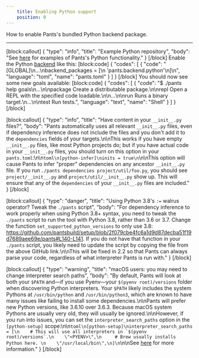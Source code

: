 ```yaml
---
    title: Enabling Python support
    position: 0
---
```


How to enable Pants's bundled Python backend package.

---

[block:callout]
{
"type": "info",
"title": "Example Python repository",
"body": "See [here](https://github.com/pantsbuild/example-python) for examples of Pants's Python functionality."
}
[/block]
Enable the Python [backend](doc:enabling-backends) like this:
[block:code]
{
"codes": [
{
"code": "[GLOBAL]\n...\nbackend_packages = [\n 'pants.backend.python'\n]\n",
"language": "toml",
"name": "pants.toml"
}
]
}
[/block]
You should now see some new goals available:
[block:code]
{
"codes": [
{
"code": "$ ./pants help goals\n...\n\npackage Create a distributable package.\n\nrepl Open a REPL with the specified code loadable.\n\n...\n\nrun Runs a binary target.\n...\n\ntest Run tests.",
"language": "text",
"name": "Shell"
}
]
}
[/block]

[block:callout]
{
"type": "info",
"title": "Have content in your `__init__.py` files?",
"body": "Pants automatically uses all relevant `__init__.py` files, even if dependency inference does not include the files and you don't add it to the `dependencies` fields of your targets.\n\nThis works if you have empty `__init__.py` files, like most Python projects do; but if you have actual code in your `__init__.py` files, you should turn on this option in your `pants.toml`:\n\n`toml\n[python-infer]\ninits = true\n`\n\nThis option will cause Pants to infer \"proper\" dependencies on any ancestor `__init__.py` file. If you run `./pants dependencies project/util/foo.py`, you should see `project/__init__.py` and `project/util/__init__.py` show up. This will ensure that any of the `dependencies` of your `__init__.py` files are included."
}
[/block]

[block:callout]
{
"type": "danger",
"title": "Using Python 3.8's `:=` walrus operator? Tweak the `./pants` script",
"body": "For dependency inference to work properly when using Python 3.8+ syntax, you need to tweak the `./pants` script to run the tool with Python 3.8, rather than 3.6 or 3.7. Change the function `set_supported_python_versions` to only use 3.8: https://github.com/pantsbuild/setup/blob/2f079cbe4fc6a1d9d87decba51f19d7689aee69e/pants#L140-L141. If you do not have that function in your `./pants` script, you likely need to update the script by copying the file from the above GitHub link.\n\nThis will be fixed in 2.2 so that Pants can always parse your code, regardless of what interpreter Pants is run with."
}
[/block]

[block:callout]
{
"type": "warning",
"title": "macOS users: you may need to change interpreter search paths",
"body": "By default, Pants will look at both your `$PATH` and—if you use Pyenv—your `$(pyenv root)/versions` folder when discovering Python interpreters. Your `$PATH` likely includes the system Pythons at `/usr/bin/python` and `/usr/bin/python3`, which are known to have many issues like failing to install some dependencies.\n\nPants will prefer new Python versions, like 3.6.10 over 3.6.3. Because macOS system Pythons are usually very old, they will usually be ignored.\n\nHowever, if you run into issues, you can set the `interpreter_search_paths` option in the `[python-setup]` scope:\n\n`` toml\n[python-setup]\ninterpreter_search_paths = [\n    # This will use all interpreters in `$(pyenv root)/versions`.\n    \"<PYENV>\",\n     # Brew usually installs Python here. \n    \"/usr/local/bin\",\n]\n ``\n\nSee [here](doc:python-interpreter-compatibility#changing-the-interpreter-search-path) for more information."
}
[/block]
